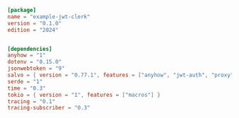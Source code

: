 ```toml  title="jwt-clerk/Cargo.toml"
[package]
name = "example-jwt-clerk"
version = "0.1.0"
edition = "2024"


[dependencies]
anyhow = "1"
dotenv = "0.15.0"
jsonwebtoken = "9"
salvo = { version = "0.77.1", features = ["anyhow", "jwt-auth", "proxy"] }
serde = "1"
time = "0.3"
tokio = { version = "1", features = ["macros"] }
tracing = "0.1"
tracing-subscriber = "0.3"

```